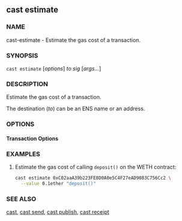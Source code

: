 
## cast estimate

### NAME

cast-estimate - Estimate the gas cost of a transaction.

### SYNOPSIS

`cast estimate` [*options*] _to_ _sig_ [*args...*]

### DESCRIPTION

Estimate the gas cost of a transaction.

The destination (_to_) can be an ENS name or an address.

<SigDescription />

### OPTIONS

#### Transaction Options

<TxValueOption />

<RpcOptions />

<EtherscanOptions />

<CommonOptions />

### EXAMPLES

1. Estimate the gas cost of calling `deposit()` on the WETH contract:
   ```sh
   cast estimate 0xC02aaA39b223FE8D0A0e5C4F27eAD9083C756Cc2 \
     --value 0.1ether "deposit()"
   ```

### SEE ALSO

[cast](/cast/reference/overview), [cast send](/cast/reference/cast-send.mdx), [cast publish](/cast/reference/cast-publish.mdx), [cast receipt](/cast/reference/cast-receipt.mdx)
